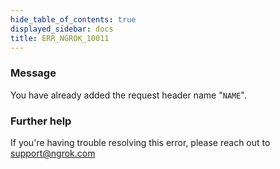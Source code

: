 ```yaml
---
hide_table_of_contents: true
displayed_sidebar: docs
title: ERR_NGROK_10011
---
```




### Message

You have already added the request header name "`NAME`".

<ErrorDetails error="err_ngrok_10011" />

### Further help

If you're having trouble resolving this error, please reach out to [support@ngrok.com](mailto:support@ngrok.com?subject=Help%20with%20ERR_NGROK_10011)
